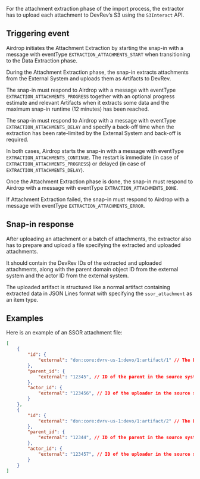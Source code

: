 For the attachment extraction phase of the import process, the extractor has to upload each attachment to DevRev’s S3 using the `S3Interact` API.

## Triggering event

Airdrop initiates the Attachment Extraction by starting the snap-in with a message with eventType `EXTRACTION_ATTACHMENTS_START`
when transitioning to the Data Extraction phase.

During the Attachment Extraction phase,
the snap-in extracts attachments from the External System and uploads them as Artifacts to DevRev.

The snap-in must respond to Airdrop with a message with eventType `EXTRACTION_ATTACHMENTS_PROGRESS` together with an optional progress estimate and relevant Artifacts
when it extracts some data and the maximum snap-in runtime (12 minutes) has been reached.

The snap-in must respond to Airdrop with a message with eventType `EXTRACTION_ATTACHMENTS_DELAY` and specify a back-off time
when the extraction has been rate-limited by the External System and back-off is required.

In both cases, Airdrop starts the snap-in with a message with eventType `EXTRACTION_ATTACHMENTS_CONTINUE`.
The restart is immediate (in case of `EXTRACTION_ATTACHMENTS_PROGRESS`) or delayed
(in case of `EXTRACTION_ATTACHMENTS_DELAY`).

Once the Attachment Extraction phase is done, the snap-in must respond to Airdrop with a message with eventType `EXTRACTION_ATTACHMENTS_DONE`.

If Attachment Extraction failed, the snap-in must respond to Airdrop with a message with eventType `EXTRACTION_ATTACHMENTS_ERROR`.

## Snap-in response

After uploading an attachment or a batch of attachments, the extractor also has to prepare and upload a file specifying
the extracted and uploaded attachments.

It should contain the DevRev IDs of the extracted and uploaded attachments, along with the parent domain object ID
from the external system and the actor ID from the external system.

The uploaded artifact is structured like a normal artifact containing extracted data in JSON Lines format with specifying the
`ssor_attachment` as an item type.

## Examples

Here is an example of an SSOR attachment file:
```json
[
	{
		"id": {
			"external": "don:core:dvrv-us-1:devo/1:artifact/1" // The DON of the uploaded artifact
		},
		"parent_id": {
			"external": "12345", // ID of the parent in the source system
		},
		"actor_id": {
			"external": "123456", // ID of the uploader in the source system
		}
	},
	{
		"id": {
			"external": "don:core:dvrv-us-1:devo/1:artifact/2" // The DON of the uploaded artifact
		},
		"parent_id": {
			"external": "12344", // ID of the parent in the source system
		},
		"actor_id": {
			"external": "123457", // ID of the uploader in the source system
		}
	}
]
```
